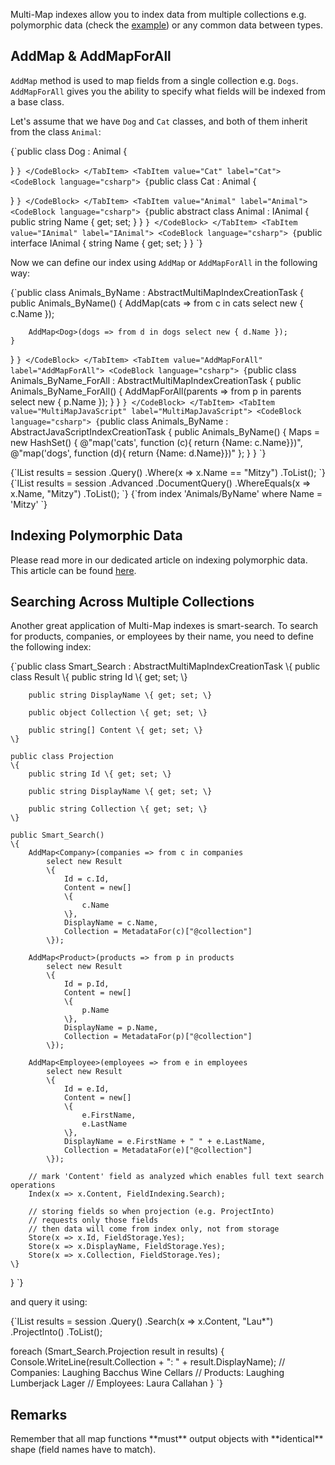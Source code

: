 
Multi-Map indexes allow you to index data from multiple collections e.g. polymorphic data (check the [example](../indexes/indexing-polymorphic-data.mdx)) or any common data between types.

## AddMap & AddMapForAll

`AddMap` method is used to map fields from a single collection e.g. `Dogs`. `AddMapForAll` gives you the ability to specify what fields will be indexed from a base class. 

Let's assume that we have `Dog` and `Cat` classes, and both of them inherit from the class `Animal`:

<Tabs groupId='languageSyntax'>
<TabItem value="Dog" label="Dog">
<CodeBlock language="csharp">
{`public class Dog : Animal
{

}
`}
</CodeBlock>
</TabItem>
<TabItem value="Cat" label="Cat">
<CodeBlock language="csharp">
{`public class Cat : Animal
{

}
`}
</CodeBlock>
</TabItem>
<TabItem value="Animal" label="Animal">
<CodeBlock language="csharp">
{`public abstract class Animal : IAnimal
{
    public string Name { get; set; }
}
`}
</CodeBlock>
</TabItem>
<TabItem value="IAnimal" label="IAnimal">
<CodeBlock language="csharp">
{`public interface IAnimal
{
    string Name { get; set; }
}
`}
</CodeBlock>
</TabItem>
</Tabs>

Now we can define our index using `AddMap` or `AddMapForAll` in the following way:

<Tabs groupId='languageSyntax'>
<TabItem value="AddMap" label="AddMap">
<CodeBlock language="csharp">
{`public class Animals_ByName : AbstractMultiMapIndexCreationTask
{
    public Animals_ByName()
    {
        AddMap<Cat>(cats => from c in cats select new { c.Name });

        AddMap<Dog>(dogs => from d in dogs select new { d.Name });
    }
}
`}
</CodeBlock>
</TabItem>
<TabItem value="AddMapForAll" label="AddMapForAll">
<CodeBlock language="csharp">
{`public class Animals_ByName_ForAll : AbstractMultiMapIndexCreationTask
{
    public Animals_ByName_ForAll()
    {
        AddMapForAll<Animal>(parents => from p in parents select new { p.Name });
    }
}
`}
</CodeBlock>
</TabItem>
<TabItem value="MultiMapJavaScript" label="MultiMapJavaScript">
<CodeBlock language="csharp">
{`public class Animals_ByName : AbstractJavaScriptIndexCreationTask
{
    public Animals_ByName()
    {
        Maps = new HashSet<string>()
        {
            @"map('cats', function (c){ return {Name: c.Name}})",
            @"map('dogs', function (d){ return {Name: d.Name}})"
        };
    }
}
`}
</CodeBlock>
</TabItem>
</Tabs>

<Tabs groupId='languageSyntax'>
<TabItem value="Query" label="Query">
<CodeBlock language="csharp">
{`IList<IAnimal> results = session
    .Query<IAnimal, Animals_ByName>()
    .Where(x => x.Name == "Mitzy")
    .ToList();
`}
</CodeBlock>
</TabItem>
<TabItem value="DocumentQuery" label="DocumentQuery">
<CodeBlock language="csharp">
{`IList<IAnimal> results = session
    .Advanced
    .DocumentQuery<IAnimal, Animals_ByName>()
    .WhereEquals(x => x.Name, "Mitzy")
    .ToList();
`}
</CodeBlock>
</TabItem>
<TabItem value="RQL" label="RQL">
<CodeBlock language="sql">
{`from index 'Animals/ByName'
where Name = 'Mitzy'
`}
</CodeBlock>
</TabItem>
</Tabs>

## Indexing Polymorphic Data

Please read more in our dedicated article on indexing polymorphic data. This article can be found [here](../indexes/indexing-polymorphic-data.mdx).

## Searching Across Multiple Collections

Another great application of Multi-Map indexes is smart-search. To search for products, companies, or employees by their name, you need to define the following index:

<TabItem value="multi_map_1_0" label="multi_map_1_0">
<CodeBlock language="csharp">
{`public class Smart_Search : AbstractMultiMapIndexCreationTask<Smart_Search.Result>
\{
    public class Result
    \{
        public string Id \{ get; set; \}

        public string DisplayName \{ get; set; \}

        public object Collection \{ get; set; \}

        public string[] Content \{ get; set; \}
    \}

    public class Projection
    \{
        public string Id \{ get; set; \}

        public string DisplayName \{ get; set; \}

        public string Collection \{ get; set; \}
    \}

    public Smart_Search()
    \{
        AddMap<Company>(companies => from c in companies
            select new Result
            \{
                Id = c.Id,
                Content = new[]
                \{
                    c.Name
                \},
                DisplayName = c.Name,
                Collection = MetadataFor(c)["@collection"]
            \});

        AddMap<Product>(products => from p in products
            select new Result
            \{
                Id = p.Id,
                Content = new[]
                \{
                    p.Name
                \},
                DisplayName = p.Name,
                Collection = MetadataFor(p)["@collection"]
            \});

        AddMap<Employee>(employees => from e in employees
            select new Result
            \{
                Id = e.Id,
                Content = new[]
                \{
                    e.FirstName,
                    e.LastName
                \},
                DisplayName = e.FirstName + " " + e.LastName,
                Collection = MetadataFor(e)["@collection"]
            \});

        // mark 'Content' field as analyzed which enables full text search operations
        Index(x => x.Content, FieldIndexing.Search);

        // storing fields so when projection (e.g. ProjectInto)
        // requests only those fields
        // then data will come from index only, not from storage
        Store(x => x.Id, FieldStorage.Yes);
        Store(x => x.DisplayName, FieldStorage.Yes);
        Store(x => x.Collection, FieldStorage.Yes);
    \}
\}
`}
</CodeBlock>
</TabItem>

and query it using:

<TabItem value="multi_map_1_1" label="multi_map_1_1">
<CodeBlock language="csharp">
{`IList<Smart_Search.Projection> results = session
    .Query<Smart_Search.Result, Smart_Search>()
    .Search(x => x.Content, "Lau*")
    .ProjectInto<Smart_Search.Projection>()
    .ToList();

foreach (Smart_Search.Projection result in results)
\{
    Console.WriteLine(result.Collection + ": " + result.DisplayName);
    // Companies: Laughing Bacchus Wine Cellars
    // Products: Laughing Lumberjack Lager
    // Employees: Laura Callahan
\}
`}
</CodeBlock>
</TabItem>

## Remarks

<Admonition type="info" title="">
Remember that all map functions **must** output objects with **identical** shape (field names have to match).
</Admonition>


